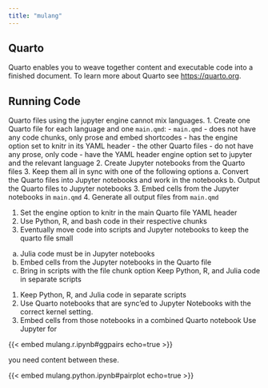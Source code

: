 ```yaml
---
title: "mulang"
---
```


## Quarto

Quarto enables you to weave together content and executable code into a finished document. To learn more about Quarto see <https://quarto.org>.

## Running Code

Quarto files using the jupyter engine cannot mix languages.
1. Create one Quarto file for each language and one `main.qmd`:
  - `main.qmd`
    - does not have any code chunks, only prose and embed shortcodes
    - has the engine option set to knitr in its YAML header
  - the other Quarto files
    - do not have any prose, only code
    - have the YAML header engine option set to jupyter and the relevant language
2. Create Jupyter notebooks from the Quarto files 
3. Keep them all in sync with one of the following options
  a. Convert the Quarto files into Jupyter notebooks and work in the notebooks
  b. Output the Quarto files to Jupyter notebooks
3. Embed cells from the Jupyter notebooks in `main.qmd`
4. Generate all output files from `main.qmd`

1. Set the engine option to knitr in the main Quarto file YAML header
2. Use Python, R, and bash code in their respective chunks
3. Eventually move code into scripts and Jupyter notebooks to keep the quarto file small
  a. Julia code must be in Jupyter notebooks
  b. Embed cells from the Jupyter notebooks in the Quarto file
  c. Bring in scripts with the file chunk option
Keep Python, R, and Julia code in separate scripts
1. Keep Python, R, and Julia code in separate scripts
2. Use Quarto notebooks that are sync'ed to Jupyter Notebooks with the correct kernel setting.
2. Embed cells from those notebooks in a combined Quarto notebook
Use Jupyter for 

{{< embed mulang.r.ipynb#ggpairs echo=true >}}

you need content between these.

{{< embed mulang.python.ipynb#pairplot echo=true >}}